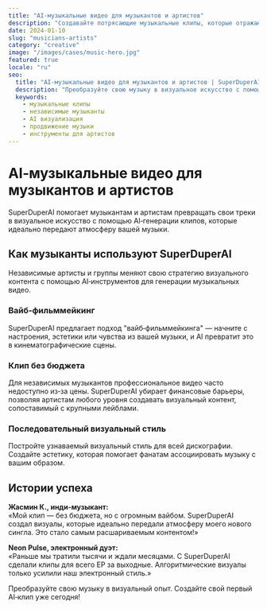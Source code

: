 ```yaml
---
title: "AI‑музыкальные видео для музыкантов и артистов"
description: "Создавайте потрясающие музыкальные клипы, которые отражают атмосферу вашего трека, без студийного бюджета."
date: 2024-01-10
slug: "musicians-artists"
category: "creative"
image: "/images/cases/music-hero.jpg"
featured: true
locale: "ru"
seo:
  title: "AI‑музыкальные видео для музыкантов и артистов | SuperDuperAI"
  description: "Преобразуйте свою музыку в визуальное искусство с помощью AI‑генерации клипов, отражающих ваш стиль и атмосферу."
  keywords:
    - музыкальные клипы
    - независимые музыканты
    - AI визуализация
    - продвижение музыки
    - инструменты для артистов
---
```


# AI‑музыкальные видео для музыкантов и артистов

SuperDuperAI помогает музыкантам и артистам превращать свои треки в визуальное искусство с помощью AI‑генерации клипов, которые идеально передают атмосферу вашей музыки.

<FeatureGrid>
  <Feature
    title="Визуализация по вайбу"
    description="Генерируйте визуалы, которые точно соответствуют настроению и атмосфере вашей музыки."
    icon="music"
  />
  <Feature
    title="Без бюджетных ограничений"
    description="Создавайте профессиональные музыкальные клипы без дорогих продакшн‑затрат."
    icon="dollar"
  />
  <Feature
    title="Творческий контроль"
    description="Сохраняйте творческое руководство, пока AI берёт на себя техническую часть."
    icon="palette"
  />
</FeatureGrid>

## Как музыканты используют SuperDuperAI

Независимые артисты и группы меняют свою стратегию визуального контента с помощью AI‑инструментов для генерации музыкальных видео.

### Вайб‑фильммейкинг

SuperDuperAI предлагает подход "вайб‑фильммейкинга" — начните с настроения, эстетики или чувства из вашей музыки, и AI превратит это в кинематографические сцены.

### Клип без бюджета

Для независимых музыкантов профессиональное видео часто недоступно из‑за цены. SuperDuperAI убирает финансовые барьеры, позволяя артистам любого уровня создавать визуальный контент, сопоставимый с крупными лейблами.

### Последовательный визуальный стиль

Постройте узнаваемый визуальный стиль для всей дискографии. Создайте эстетику, которая помогает фанатам ассоциировать музыку с вашим образом.

## Истории успеха

**Жасмин К., инди‑музыкант:**  
«Мой клип — без бюджета, но с огромным вайбом. SuperDuperAI создал визуалы, которые идеально передали атмосферу моего нового сингла. Это стало самым расшариваемым контентом!»

**Neon Pulse, электронный дуэт:**  
«Раньше мы тратили тысячи и ждали месяцами. С SuperDuperAI сделали клипы для всего EP за выходные. Алгоритмические визуалы только усилили наш электронный стиль.»

<CTABox>
  Преобразуйте свою музыку в визуальный опыт. Создайте свой первый AI‑клип уже
  сегодня!
</CTABox>
